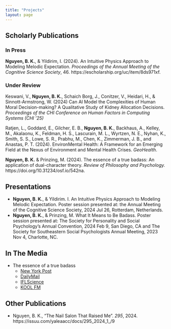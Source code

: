 ```yaml
---
title: "Projects"
layout: page
---
```


## Scholarly Publications
### In Press
**Nguyen, B. K.**, & Yildirim, I. (2024). An Intuitive Physics Approach to Modeling Melodic Expectation. *Proceedings of the Annual Meeting of the Cognitive Science Society*, 46. https://escholarship.org/uc/item/8ds971xf.

### Under Review
Keswani, V., **Nguyen, B. K.**, Schaich Borg, J., Conitzer, V., Heidari, H., & Sinnott-Armstrong, W. (2024) Can AI Model the Complexities of Human Moral Decision-making? A Qualitative Study of Kidney Allocation Decisions. *Proceedings of the CHI Conference on Human Factors in Computing Systems (CHI '25)*

Ratjen, L., Goddard, E., Gilcher, E. B., **Nguyen, B. K.**, Backhaus, A., Kelley, M., Akalaonu, K., Feldman, H. S., Lascurain, M. L., Wyrtzen, N. E., Nyhan, K., Smith, S. S., Lowe, S. R., Prabhu, M., Chen, K., Zimmerman, J. B., and Anastas, P. T. (2024). EnvironMental Health: A Framework for an Emerging Field at the Nexus of Environment and Mental Health Crises. *GeoHealth*.

**Nguyen, B. K.** & Prinzing, M. (2024). The essence of a true badass: An application of dual-character theory. *Review of Philosophy and Psychology.* https://doi.org/10.31234/osf.io/542na.

## Presentations
- **Nguyen, B. K.**, & Yildirim. I. An Intuitive Physics Approach to Modeling Melodic Expectation. Poster session presented at: the Annual Meeting of the Cognitive Science Society, 2024 Jul 26, Rotterdam, Netherlands.
- **Nguyen, B. K.**, & Prinzing, M. What It Means to Be Badass. Poster session presented at: The Society for Personality and Social Psychology’s Annual Convention, 2024 Feb 9, San Diego, CA and The Society for Southeastern Social Psychologists Annual Meeting, 2023 Nov 4, Charlotte, NC.

## In The Media
- The essence of a true badass
    - [New York Post](https://nypost.com/2024/12/02/science/scientists-reveal-strict-criteria-that-make-someone-a-badass/)
    - [DailyMail](https://www.dailymail.co.uk/sciencetech/article-14148507/Scientists-reveal-exactly-makes-badass.html)
    - [IFLScience](https://www.iflscience.com/this-is-how-to-be-a-badass-according-to-science-77015)
    - [KOOL FM](https://1075koolfm.com/what-makes-someone-a-badass/)


## Other Publications
- Nguyen, B. K., "The Nail Salon That Raised Me". *295*, 2024. https://issuu.com/yaleaacc/docs/295_2024_1_/9
